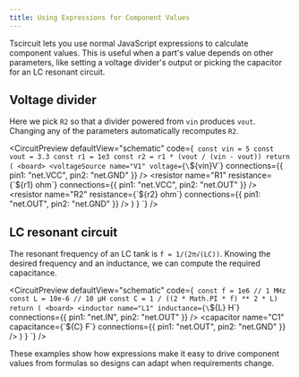 ```yaml
---
title: Using Expressions for Component Values
---
```



Tscircuit lets you use normal JavaScript expressions to calculate component values. This is useful when a part's value depends on other parameters, like setting a voltage divider's output or picking the capacitor for an LC resonant circuit.

## Voltage divider

Here we pick `R2` so that a divider powered from `vin` produces `vout`. Changing any of the parameters automatically recomputes `R2`.

<CircuitPreview
  defaultView="schematic"
  code={`
  const vin = 5
  const vout = 3.3
  const r1 = 1e3
  const r2 = r1 * (vout / (vin - vout))
  return (
    <board>
      <voltageSource
        name="V1"
        voltage={\`\${vin}V\`}
        connections={{ pin1: "net.VCC", pin2: "net.GND" }}
      />
      <resistor
        name="R1"
        resistance={\`\${r1} ohm\`}
        connections={{ pin1: "net.VCC", pin2: "net.OUT" }}
      />
      <resistor
        name="R2"
        resistance={\`\${r2} ohm\`}
        connections={{ pin1: "net.OUT", pin2: "net.GND" }}
      />
    </board>
  )
}
`} />

## LC resonant circuit

The resonant frequency of an LC tank is `f = 1/(2π√(LC))`. Knowing the desired frequency and an inductance, we can compute the required capacitance.

<CircuitPreview
  defaultView="schematic"
  code={`
  const f = 1e6 // 1 MHz
  const L = 10e-6 // 10 µH
  const C = 1 / ((2 * Math.PI * f) ** 2 * L)
  return (
    <board>
      <inductor
        name="L1"
        inductance={\`\${L} H\`}
        connections={{ pin1: "net.IN", pin2: "net.OUT" }}
      />
      <capacitor
        name="C1"
        capacitance={\`\${C} F\`}
        connections={{ pin1: "net.OUT", pin2: "net.GND" }}
      />
    </board>
  )
}
`} />

These examples show how expressions make it easy to drive component values from formulas so designs can adapt when requirements change.

